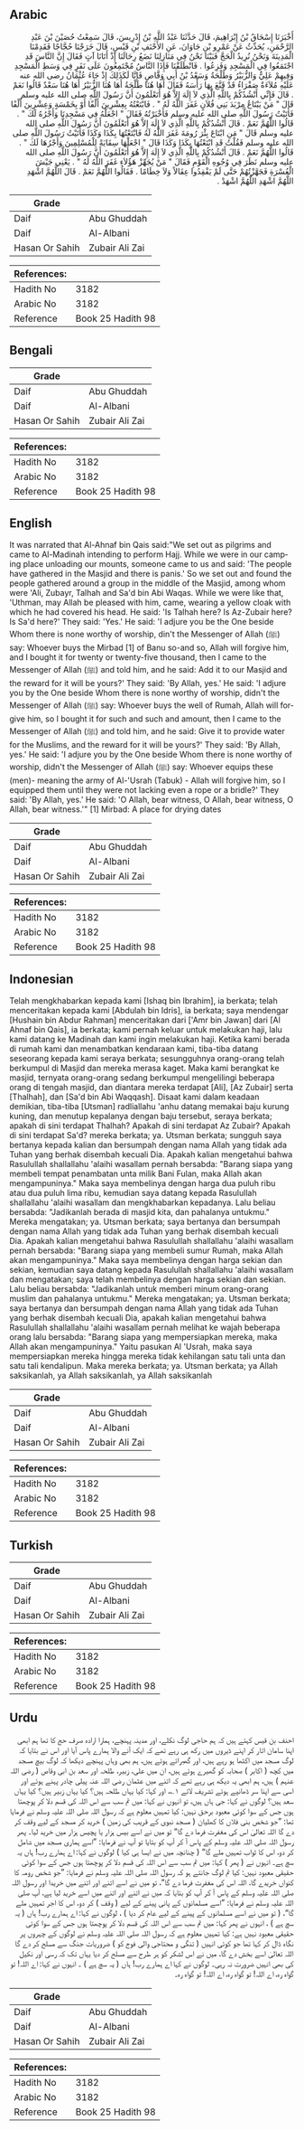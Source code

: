## Arabic


<div dir="rtl" lang="ar" style={{fontSize:'larger',backgroundColor:'#f8f9fa',padding:20}}>
أَخْبَرَنَا إِسْحَاقُ بْنُ إِبْرَاهِيمَ، قَالَ حَدَّثَنَا عَبْدُ اللَّهِ بْنُ إِدْرِيسَ، قَالَ سَمِعْتُ حُصَيْنَ بْنَ عَبْدِ الرَّحْمَنِ، يُحَدِّثُ عَنْ عَمْرِو بْنِ جَاوَانَ، عَنِ الأَحْنَفِ بْنِ قَيْسٍ، قَالَ خَرَجْنَا حُجَّاجًا فَقَدِمْنَا الْمَدِينَةَ وَنَحْنُ نُرِيدُ الْحَجَّ فَبَيْنَا نَحْنُ فِي مَنَازِلِنَا نَضَعُ رِحَالَنَا إِذْ أَتَانَا آتٍ فَقَالَ إِنَّ النَّاسَ قَدِ اجْتَمَعُوا فِي الْمَسْجِدِ وَفَزِعُوا ‏.‏ فَانْطَلَقْنَا فَإِذَا النَّاسُ مُجْتَمِعُونَ عَلَى نَفَرٍ فِي وَسَطِ الْمَسْجِدِ وَفِيهِمْ عَلِيٌّ وَالزُّبَيْرُ وَطَلْحَةُ وَسَعْدُ بْنُ أَبِي وَقَّاصٍ فَإِنَّا لَكَذَلِكَ إِذْ جَاءَ عُثْمَانُ رضى الله عنه عَلَيْهِ مُلاَءَةٌ صَفْرَاءُ قَدْ قَنَّعَ بِهَا رَأْسَهُ فَقَالَ أَهَا هُنَا طَلْحَةُ أَهَا هُنَا الزُّبَيْرُ أَهَا هُنَا سَعْدٌ قَالُوا نَعَمْ ‏.‏ قَالَ فَإِنِّي أَنْشُدُكُمْ بِاللَّهِ الَّذِي لاَ إِلَهَ إِلاَّ هُوَ أَتَعْلَمُونَ أَنَّ رَسُولَ اللَّهِ صلى الله عليه وسلم قَالَ ‏"‏ مَنْ يَبْتَاعُ مِرْبَدَ بَنِي فُلاَنٍ غَفَرَ اللَّهُ لَهُ ‏"‏ ‏.‏ فَابْتَعْتُهُ بِعِشْرِينَ أَلْفًا أَوْ بِخَمْسَةٍ وَعِشْرِينَ أَلْفًا فَأَتَيْتُ رَسُولَ اللَّهِ صلى الله عليه وسلم فَأَخْبَرْتُهُ فَقَالَ ‏"‏ اجْعَلْهُ فِي مَسْجِدِنَا وَأَجْرُهُ لَكَ ‏"‏ ‏.‏ قَالُوا اللَّهُمَّ نَعَمْ ‏.‏ قَالَ أَنْشُدُكُمْ بِاللَّهِ الَّذِي لاَ إِلَهَ إِلاَّ هُوَ أَتَعْلَمُونَ أَنَّ رَسُولَ اللَّهِ صلى الله عليه وسلم قَالَ ‏"‏ مَنِ ابْتَاعَ بِئْرَ رُومَةَ غَفَرَ اللَّهُ لَهُ فَابْتَعْتُهَا بِكَذَا وَكَذَا فَأَتَيْتُ رَسُولَ اللَّهِ صلى الله عليه وسلم فَقُلْتُ قَدِ ابْتَعْتُهَا بِكَذَا وَكَذَا قَالَ ‏"‏ اجْعَلْهَا سِقَايَةً لِلْمُسْلِمِينَ وَأَجْرُهَا لَكَ ‏"‏ ‏.‏ قَالُوا اللَّهُمَّ نَعَمْ ‏.‏ قَالَ أَنْشُدُكُمْ بِاللَّهِ الَّذِي لاَ إِلَهَ إِلاَّ هُوَ أَتَعْلَمُونَ أَنَّ رَسُولَ اللَّهِ صلى الله عليه وسلم نَظَرَ فِي وُجُوهِ الْقَوْمِ فَقَالَ ‏"‏ مَنْ يُجَهِّزْ هَؤُلاَءِ غَفَرَ اللَّهُ لَهُ ‏"‏ ‏.‏ يَعْنِي جَيْشَ الْعُسْرَةِ فَجَهَّزْتُهُمْ حَتَّى لَمْ يَفْقِدُوا عِقَالاً وَلاَ خِطَامًا ‏.‏ فَقَالُوا اللَّهُمَّ نَعَمْ ‏.‏ قَالَ اللَّهُمَّ اشْهَدِ اللَّهُمَّ اشْهَدِ اللَّهُمَّ اشْهَدْ ‏.‏
</div>
<div style={{backgroundColor:'#f8f9fa',padding:20, marginBottom: 10}}><table> <thead> <tr> <th>Grade</th> <th></th> </tr> </thead> <tbody> <tr><td>Daif</td><td>Abu Ghuddah</td></tr><tr><td>Daif</td><td>Al-Albani</td></tr><tr><td>Hasan Or Sahih</td><td>Zubair Ali Zai</td></tr></tbody></table><table> <thead> <tr> <th>References:</th> <th></th> </tr> </thead> <tbody><tr><td>Hadith No</td><td>3182</td></tr><tr><td>Arabic No</td><td>3182</td></tr><tr><td>Reference</td><td>Book 25 Hadith 98</td></tr></tbody></table></div>

## Bengali


<div dir="ltr" lang="bn" style={{fontSize:'larger',backgroundColor:'#f8f9fa',padding:20}}>

</div>
<div style={{backgroundColor:'#f8f9fa',padding:20, marginBottom: 10}}><table> <thead> <tr> <th>Grade</th> <th></th> </tr> </thead> <tbody> <tr><td>Daif</td><td>Abu Ghuddah</td></tr><tr><td>Daif</td><td>Al-Albani</td></tr><tr><td>Hasan Or Sahih</td><td>Zubair Ali Zai</td></tr></tbody></table><table> <thead> <tr> <th>References:</th> <th></th> </tr> </thead> <tbody><tr><td>Hadith No</td><td>3182</td></tr><tr><td>Arabic No</td><td>3182</td></tr><tr><td>Reference</td><td>Book 25 Hadith 98</td></tr></tbody></table></div>

## English


<div dir="ltr" lang="en" style={{fontSize:'larger',backgroundColor:'#f8f9fa',padding:20}}>
It was narrated that Al-Ahnaf bin Qais said:"We set out as pilgrims and came to Al-Madinah intending to perform Hajj. While we were in our camping place unloading our mounts, someone came to us and said: 'The people have gathered in the Masjid and there is panis.' So we set out and found the people gathered around a group in the middle of the Masjid, among whom were 'Ali, Zubayr, Talhah and Sa'd bin Abi Waqas. While we were like that, 'Uthman, may Allah be pleased with him, came, wearing a yellow cloak with which he had covered his head. He said: 'Is Talhah here? Is Az-Zubair here? Is Sa'd here?' They said: 'Yes.' He said: 'I adjure you be the One beside Whom there is none worthy of worship, din't the Messenger of Allah (ﷺ) say: Whoever buys the Mirbad [1] of Banu so-and so, Allah will forgive him, and I bought it for twenty or twenty-five thousand, then I came to the Messenger of Allah (ﷺ) and told him, and he said: Add it to our Masjid and the reward for it will be yours?' They said: 'By Allah, yes.' He said: 'I adjure you by the One beside Whom there is none worthy of worship, didn't the Messenger of Allah (ﷺ) say: Whoever buys the well of Rumah, Allah will forgive him, so I bought it for such and such and amount, then I came to the Messenger of Allah (ﷺ) and told him, and he said: Give it to provide water for the Muslims, and the reward for it will be yours?' They said: 'By Allah, yes.' He said: 'I adjure you by the One beside Whom there is none worthy of worship, didn't the Messenger of Allah (ﷺ) say: Whoever equips these (men)- meaning the army of Al-'Usrah (Tabuk) - Allah will forgive him, so I equipped them until they were not lacking even a rope or a bridle?' They said: 'By Allah, yes.' He said: 'O Allah, bear witness, O Allah, bear witness, O Allah, bear witness.'" [1] Mirbad: A place for drying dates
</div>
<div style={{backgroundColor:'#f8f9fa',padding:20, marginBottom: 10}}><table> <thead> <tr> <th>Grade</th> <th></th> </tr> </thead> <tbody> <tr><td>Daif</td><td>Abu Ghuddah</td></tr><tr><td>Daif</td><td>Al-Albani</td></tr><tr><td>Hasan Or Sahih</td><td>Zubair Ali Zai</td></tr></tbody></table><table> <thead> <tr> <th>References:</th> <th></th> </tr> </thead> <tbody><tr><td>Hadith No</td><td>3182</td></tr><tr><td>Arabic No</td><td>3182</td></tr><tr><td>Reference</td><td>Book 25 Hadith 98</td></tr></tbody></table></div>

## Indonesian


<div dir="ltr" lang="id" style={{fontSize:'larger',backgroundColor:'#f8f9fa',padding:20}}>
Telah mengkhabarkan kepada kami [Ishaq bin Ibrahim], ia berkata; telah menceritakan kepada kami [Abdulah bin Idris], ia berkata; saya mendengar [Hushain bin Abdur Rahman] menceritakan dari ['Amr bin Jawan] dari [Al Ahnaf bin Qais], ia berkata; kami pernah keluar untuk melakukan haji, lalu kami datang ke Madinah dan kami ingin melakukan haji. Ketika kami berada di rumah kami dan menambatkan kendaraan kami, tiba-tiba datang seseorang kepada kami seraya berkata; sesungguhnya orang-orang telah berkumpul di Masjid dan mereka merasa kaget. Maka kami berangkat ke masjid, ternyata orang-orang sedang berkumpul mengelilingi beberapa orang di tengah masjid, dan diantara mereka terdapat [Ali], [Az Zubair] serta [Thalhah], dan [Sa'd bin Abi Waqqash]. Disaat kami dalam keadaan demikian, tiba-tiba [Utsman] radliallahu 'anhu datang memakai baju kurung kuning, dan menutup kepalanya dengan baju tersebut, seraya berkata; apakah di sini terdapat Thalhah? Apakah di sini terdapat Az Zubair? Apakah di sini terdapat Sa'd? mereka berkata; ya. Utsman berkata; sungguh saya bertanya kepada kalian dan bersumpah dengan nama Allah yang tidak ada Tuhan yang berhak disembah kecuali Dia. Apakah kalian mengetahui bahwa Rasulullah shallallahu 'alaihi wasallam pernah bersabda: "Barang siapa yang membeli tempat penambatan unta milik Bani Fulan, maka Allah akan mengampuninya." Maka saya membelinya dengan harga dua puluh ribu atau dua puluh lima ribu, kemudian saya datang kepada Rasulullah shallallahu 'alaihi wasallam dan mengkhabarkan kepadanya. Lalu beliau bersabda: "Jadikanlah berada di masjid kita, dan pahalanya untukmu." Mereka mengatakan; ya. Utsman berkata; saya bertanya dan bersumpah dengan nama Allah yang tidak ada Tuhan yang berhak disembah kecuali Dia. Apakah kalian mengetahui bahwa Rasulullah shallallahu 'alaihi wasallam pernah bersabda: "Barang siapa yang membeli sumur Rumah, maka Allah akan mengampuninya." Maka saya membelinya dengan harga sekian dan sekian, kemudian saya datang kepada Rasulullah shallallahu 'alaihi wasallam dan mengatakan; saya telah membelinya dengan harga sekian dan sekian. Lalu beliau bersabda: "Jadikanlah untuk memberi minum orang-orang muslim dan pahalanya untukmu." Mereka mengatakan; ya. Utsman berkata; saya bertanya dan bersumpah dengan nama Allah yang tidak ada Tuhan yang berhak disembah kecuali Dia, apakah kalian mengetahui bahwa Rasulullah shallallahu 'alaihi wasallam pernah melihat ke wajah beberapa orang lalu bersabda: "Barang siapa yang mempersiapkan mereka, maka Allah akan mengampuninya." Yaitu pasukan Al 'Usrah, maka saya mempersiapkan mereka hingga mereka tidak kehilangan satu tali unta dan satu tali kendalipun. Maka mereka berkata; ya. Utsman berkata; ya Allah saksikanlah, ya Allah saksikanlah, ya Allah saksikanlah
</div>
<div style={{backgroundColor:'#f8f9fa',padding:20, marginBottom: 10}}><table> <thead> <tr> <th>Grade</th> <th></th> </tr> </thead> <tbody> <tr><td>Daif</td><td>Abu Ghuddah</td></tr><tr><td>Daif</td><td>Al-Albani</td></tr><tr><td>Hasan Or Sahih</td><td>Zubair Ali Zai</td></tr></tbody></table><table> <thead> <tr> <th>References:</th> <th></th> </tr> </thead> <tbody><tr><td>Hadith No</td><td>3182</td></tr><tr><td>Arabic No</td><td>3182</td></tr><tr><td>Reference</td><td>Book 25 Hadith 98</td></tr></tbody></table></div>

## Turkish


<div dir="ltr" lang="tr" style={{fontSize:'larger',backgroundColor:'#f8f9fa',padding:20}}>

</div>
<div style={{backgroundColor:'#f8f9fa',padding:20, marginBottom: 10}}><table> <thead> <tr> <th>Grade</th> <th></th> </tr> </thead> <tbody> <tr><td>Daif</td><td>Abu Ghuddah</td></tr><tr><td>Daif</td><td>Al-Albani</td></tr><tr><td>Hasan Or Sahih</td><td>Zubair Ali Zai</td></tr></tbody></table><table> <thead> <tr> <th>References:</th> <th></th> </tr> </thead> <tbody><tr><td>Hadith No</td><td>3182</td></tr><tr><td>Arabic No</td><td>3182</td></tr><tr><td>Reference</td><td>Book 25 Hadith 98</td></tr></tbody></table></div>

## Urdu


<div dir="rtl" lang="ur" style={{fontSize:'larger',backgroundColor:'#f8f9fa',padding:20}}>
احنف بن قیس کہتے ہیں کہ ہم حاجی لوگ نکلے، اور مدینہ پہنچے، ہمارا ارادہ صرف حج کا تھا ہم ابھی اپنا سامان اتار کر اپنے ڈیروں میں رکھ ہی رہے تھے کہ ایک آنے والا ہمارے پاس آیا اور اس نے بتایا کہ لوگ مسجد میں اکٹھا ہو رہے ہیں، اور گھبرائے ہوئے ہیں، ہم بھی وہاں پہنچے دیکھا کہ لوگ بیچ مسجد میں کچھ ( اکابر ) صحابہ کو گھیرے ہوئے ہیں، ان میں علی، زبیر، طلحہ اور سعد بن ابی وقاص ( رضی اللہ عنہم ) ہیں، ہم ابھی یہ دیکھ ہی رہے تھے کہ اتنے میں عثمان رضی اللہ عنہ پیلی چادر پہنے ہوئے اور اسی سے اپنا سر ڈھانپے ہوئے تشریف لائے ۱؎، اور کہا: کیا یہاں طلحہ ہیں؟ کیا یہاں زبیر ہیں؟ کیا یہاں سعد ہیں؟ لوگوں نے کہا: جی ہاں ہیں، تو انہوں نے کہا: میں تم سب سے اس اللہ کی قسم دلا کر پوچھتا ہوں جس کے سوا کوئی معبود برحق نہیں: کیا تمہیں معلوم ہے کہ رسول اللہ صلی اللہ علیہ وسلم نے فرمایا تھا: ”جو شخص بنی فلاں کا کھلیان ( مسجد نبوی کے قریب کی زمین ) خرید کر مسجد کے لیے وقف کر دے گا اللہ تعالیٰ اس کی مغفرت فرما دے گا“ تو میں نے اسے بیس ہزار یا پچیس ہزار میں خرید لیا۔ پھر رسول اللہ صلی اللہ علیہ وسلم کے پاس آ کر آپ کو بتایا تو آپ نے فرمایا: ”اسے ہماری مسجد میں شامل کر دو، اس کا ثواب تمہیں ملے گا“ ( چنانچہ میں نے ایسا ہی کیا ) لوگوں نے کہا: اے ہمارے رب! ہاں یہ سچ ہے۔ انہوں نے ( پھر ) کہا: میں تم سب سے اس اللہ کی قسم دلا کر پوچھتا ہوں جس کے سوا کوئی حقیقی معبود نہیں: کیا تم لوگ جانتے ہو کہ رسول اللہ صلی اللہ علیہ وسلم نے فرمایا: ”جو شخص رومہ کا کنواں خریدے گا، اللہ اس کی مغفرت فرما دے گا“، تو میں نے اسے اتنے اور اتنے میں خریدا اور رسول اللہ صلی اللہ علیہ وسلم کے پاس آ کر آپ کو بتایا کہ میں نے اتنے اور اتنے میں اسے خرید لیا ہے، آپ صلی اللہ علیہ وسلم نے فرمایا: ”اسے مسلمانوں کے پانی پینے کے لیے ( وقف ) کر دو، اس کا اجر تمہیں ملے گا“، ( تو میں نے اسے مسلمانوں کے پینے کے لیے عام کر دیا ) ، لوگوں نے کہا: اے ہمارے رب! ہاں ( یہ سچ ہے ) ، انہوں نے پھر کہا: میں تم سب سے اس اللہ کی قسم دلا کر پوچھتا ہوں جس کے سوا کوئی حقیقی معبود نہیں ہے: کیا تمہیں معلوم ہے کہ رسول اللہ صلی اللہ علیہ وسلم نے لوگوں کے چہروں پر نگاہ ڈال کر کہا تھا جو کوئی انہیں ( تنگی و محتاجی والی فوج کو ) ضروریات جنگ سے مسلح کر دے گا اللہ تعالیٰ اسے بخش دے گا، میں نے اس لشکر کو ہر طرح سے مسلح کر دیا یہاں تک کہ رسی اور نکیل کی بھی انہیں ضرورت نہ رہی۔ لوگوں نے کہا اے ہمارے رب! ہاں ( یہ سچ ہے ) ۔ انہوں نے کہا: اے اللہ! تو گواہ رہ، اے اللہ! تو گواہ رہ، اے اللہ! تو گواہ رہ۔
</div>
<div style={{backgroundColor:'#f8f9fa',padding:20, marginBottom: 10}}><table> <thead> <tr> <th>Grade</th> <th></th> </tr> </thead> <tbody> <tr><td>Daif</td><td>Abu Ghuddah</td></tr><tr><td>Daif</td><td>Al-Albani</td></tr><tr><td>Hasan Or Sahih</td><td>Zubair Ali Zai</td></tr></tbody></table><table> <thead> <tr> <th>References:</th> <th></th> </tr> </thead> <tbody><tr><td>Hadith No</td><td>3182</td></tr><tr><td>Arabic No</td><td>3182</td></tr><tr><td>Reference</td><td>Book 25 Hadith 98</td></tr></tbody></table></div>